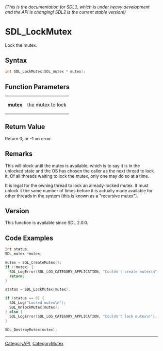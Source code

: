 ====== (This is the documentation for SDL3, which is under heavy development and the API is changing! SDL2 is the current stable version!) ======
= SDL_LockMutex =

Lock the mutex.

== Syntax ==

<syntaxhighlight lang='c'>
int SDL_LockMutex(SDL_mutex * mutex);
</syntaxhighlight>

== Function Parameters ==

{|
|'''mutex'''
|the mutex to lock
|}

== Return Value ==

Return 0, or -1 on error.

== Remarks ==

This will block until the mutex is available, which is to say it is in the
unlocked state and the OS has chosen the caller as the next thread to lock
it. Of all threads waiting to lock the mutex, only one may do so at a time.

It is legal for the owning thread to lock an already-locked mutex. It must
unlock it the same number of times before it is actually made available for
other threads in the system (this is known as a "recursive mutex").

== Version ==

This function is available since SDL 2.0.0.

== Code Examples ==

<!-- # Begin Mutex Example -->
<syntaxhighlight lang='c'>
int status;
SDL_mutex *mutex;

mutex = SDL_CreateMutex();
if (!mutex) {
  SDL_LogError(SDL_LOG_CATEGORY_APPLICATION, "Couldn't create mutex\n");
  return;
}

status = SDL_LockMutex(mutex);

if (status == 0) {
  SDL_Log("Locked mutex\n");
  SDL_UnlockMutex(mutex);
} else {
  SDL_LogError(SDL_LOG_CATEGORY_APPLICATION, "Couldn't lock mutex\n");
}

SDL_DestroyMutex(mutex);
</syntaxhighlight>
<!-- # End Mutex Example -->

----
[[CategoryAPI]], [[CategoryMutex]]


